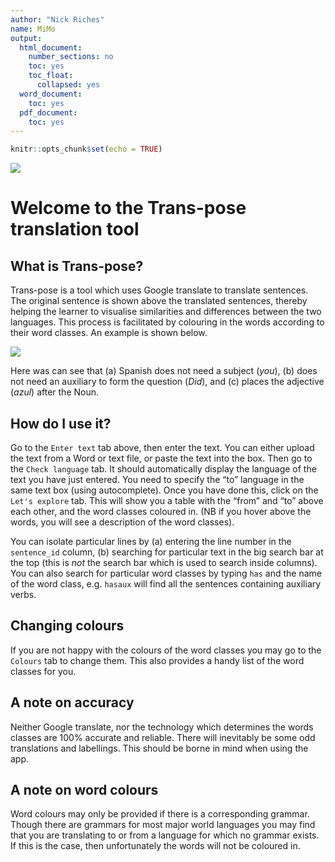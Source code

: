 ```yaml
---
author: "Nick Riches"
name: MiMo
output:
  html_document:
    number_sections: no
    toc: yes
    toc_float:
      collapsed: yes
  word_document:
    toc: yes
  pdf_document:
    toc: yes
---
```

        
```r
knitr::opts_chunk$set(echo = TRUE)
```



![](logo.png)
        
# Welcome to the Trans-pose translation tool

## What is Trans-pose?

Trans-pose is a tool which uses Google translate to translate sentences. The original sentence is shown above the translated sentences, thereby helping the learner to visualise similarities and differences between the two languages. This process is facilitated by colouring in the words according to their word classes. An example is shown below.

![](translated_text.png)

Here was can see that (a) Spanish does not need a subject (*you*), (b) does not need an auxiliary to form the question (*Did*), and (c) places the adjective (*azul*) after the Noun.

## How do I use it?

Go to the `Enter text` tab above, then enter the text. You can either upload the text from a Word or text file, or paste the text into the box. Then go to the `Check language` tab. It should automatically display the language of the text you have just entered. You need to specify the "to" language in the same text box (using autocomplete). Once you have done this, click on the `Let's explore` tab. This will show you a table with the "from" and "to" above each other, and the word classes coloured in. (NB if you hover above the words, you will see a description of the word classes).

You can isolate particular lines by (a) entering the line number in the `sentence_id` column, (b) searching for particular text in the big search bar at the top (this is *not* the search bar which is used to search inside columns). You can also search for particular word classes by typing `has` and the name of the word class, e.g. `hasaux` will find all the sentences containing auxiliary verbs.

## Changing colours

If you are not happy with the colours of the word classes you may go to the `Colours` tab to change them. This also provides a handy list of the word classes for you.

## A note on accuracy

Neither Google translate, nor the technology which determines the words classes are 100% accurate and reliable. There will inevitably be some odd translations and labellings. This should be borne in mind when using the app.

## A note on word colours

Word colours may only be provided if there is a corresponding grammar. Though there are grammars for most major world languages you may find that you are translating to or from a language for which no grammar exists. If this is the case, then unfortunately the words will not be coloured in.